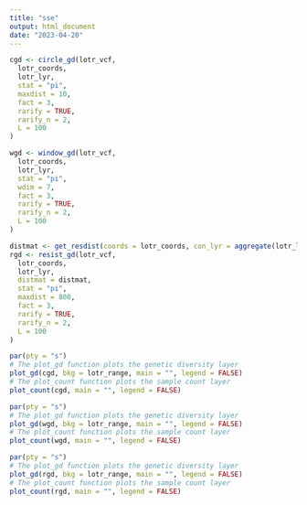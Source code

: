```yaml
---
title: "sse"
output: html_document
date: "2023-04-20"
---
```


```r
cgd <- circle_gd(lotr_vcf,
  lotr_coords,
  lotr_lyr,
  stat = "pi",
  maxdist = 10,
  fact = 3,
  rarify = TRUE,
  rarify_n = 2,
  L = 100
)

wgd <- window_gd(lotr_vcf,
  lotr_coords,
  lotr_lyr,
  stat = "pi",
  wdim = 7,
  fact = 3,
  rarify = TRUE,
  rarify_n = 2,
  L = 100
)

distmat <- get_resdist(coords = lotr_coords, con_lyr = aggregate(lotr_lyr, 3), ncores = 3)
rgd <- resist_gd(lotr_vcf,
  lotr_coords,
  lotr_lyr,
  distmat = distmat,
  stat = "pi",
  maxdist = 800,
  fact = 3,
  rarify = TRUE,
  rarify_n = 2,
  L = 100
)

par(pty = "s")
# The plot_gd function plots the genetic diversity layer
plot_gd(cgd, bkg = lotr_range, main = "", legend = FALSE)
# The plot_count function plots the sample count layer
plot_count(cgd, main = "", legend = FALSE)

par(pty = "s")
# The plot_gd function plots the genetic diversity layer
plot_gd(wgd, bkg = lotr_range, main = "", legend = FALSE)
# The plot_count function plots the sample count layer
plot_count(wgd, main = "", legend = FALSE)

par(pty = "s")
# The plot_gd function plots the genetic diversity layer
plot_gd(rgd, bkg = lotr_range, main = "", legend = FALSE)
# The plot_count function plots the sample count layer
plot_count(rgd, main = "", legend = FALSE)



```

